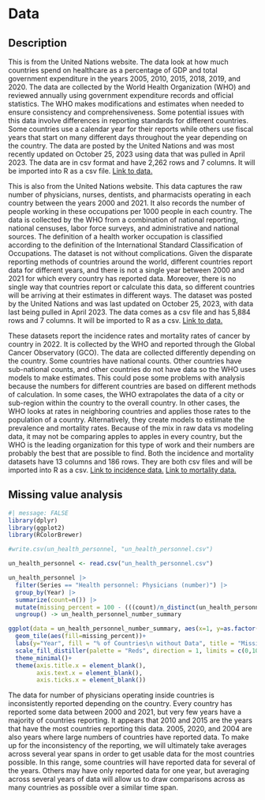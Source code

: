 # Data

## Description
This is from the United Nations website. The data look at how much countries spend on healthcare as a percentage of GDP and total government expenditure in the years 2005, 2010, 2015, 2018, 2019, and 2020. The data are collected by the World Health Organization (WHO) and reviewed annually using government expenditure records and official statistics. The WHO makes modifications and estimates when needed to ensure consistency and comprehensiveness. Some potential issues with this data involve differences in reporting standards for different countries. Some countries use a calendar year for their reports while others use fiscal years that start on many different days throughout the year depending on the country. The data are posted by the United Nations and was most recently updated on October 25, 2023 using data that was pulled in April 2023. The data are in csv format and have 2,262 rows and 7 columns. It will be imported into R as a csv file. [Link to data.](http://data.un.org/_Docs/SYB/PDFs/SYB66_325_202310_Expenditure%20on%20health.pdf)

This is also from the United Nations website. This data captures the raw number of physicians, nurses, dentists, and pharmacists operating in each country between the years 2000 and 2021. It also records the number of people working in these occupations per 1000 people in each country. The data is collected by the WHO from a combination of national reporting, national censuses, labor force surveys, and administrative and national sources. The definition of a health worker occupation is classified according to the definition of the International Standard Classification of Occupations. The dataset is not without complications. Given the disparate reporting methods of countries around the world, different countries report data for different years, and there is not a single year between 2000 and 2021 for which every country has reported data. Moreover, there is no single way that countries report or calculate this data, so different countries will be arriving at their estimates in different ways. The dataset was posted by the United Nations and was last updated on October 25, 2023, with data last being pulled in April 2023. The data comes as a csv file and has 5,884 rows and 7 columns. It will be imported to R as a csv. [Link to data.](http://data.un.org/_Docs/SYB/PDFs/SYB66_154_202310_Health%20Personnel.pdf)

These datasets report the incidence rates and mortality rates of cancer by country in 2022. It is collected by the WHO and reported through the Global Cancer Observatory (GCO). The data are collected differently depending on the country. Some countries have national counts. Other countries have sub-national counts, and other countries do not have data so the WHO uses models to make estimates. This could pose some problems with analysis because the numbers for different countries are based on different methods of calculation. In some cases, the WHO extrapolates the data of a city or sub-region within the country to the overall country. In other cases, the WHO looks at rates in neighboring countries and applies those rates to the population of a country. Alternatively, they create models to estimate the prevalence and mortality rates. Because of the mix in raw data vs modeling data, it may not be comparing apples to apples in every country, but the WHO is the leading organization for this type of work and their numbers are probably the best that are possible to find. Both the incidence and mortality datasets have 13 columns and 186 rows. They are both csv files and will be imported into R as a csv. [Link to incidence data.](https://gco.iarc.who.int/today/en/dataviz/tables?mode=population&populations=100_104_108_112_116_12_120_124_132_140_144_148_152_160_170_174_178_180_188_191_192_196_203_204_208_214_218_222_226_231_232_233_24_242_246_250_254_258_262_266_268_270_275_276_288_300_31_312_316_32_320_324_328_332_340_348_352_356_36_360_364_368_372_376_380_384_388_392_398_4_40_400_404_408_410_414_417_418_422_426_428_430_434_44_440_442_450_454_458_462_466_470_474_478_48_480_484_496_498_499_50_504_508_51_512_516_52_524_528_540_548_554_558_56_562_566_578_586_591_598_600_604_608_616_620_624_626_630_634_638_64_642_643_646_662_678_68_682_686_688_694_70_702_703_704_705_706_710_716_72_724_728_729_740_748_752_756_76_760_762_764_768_780_784_788_792_795_8_800_804_807_818_826_834_84_840_854_858_860_862_882_887_894_90_96&multiple_populations=1) [Link to mortality data.](https://gco.iarc.who.int/today/en/dataviz/tables?mode=population&populations=100_104_108_112_116_12_120_124_132_140_144_148_152_160_170_174_178_180_188_191_192_196_203_204_208_214_218_222_226_231_232_233_24_242_246_250_254_258_262_266_268_270_275_276_288_300_31_312_316_32_320_324_328_332_340_348_352_356_36_360_364_368_372_376_380_384_388_392_398_4_40_400_404_408_410_414_417_418_422_426_428_430_434_44_440_442_450_454_458_462_466_470_474_478_48_480_484_496_498_499_50_504_508_51_512_516_52_524_528_540_548_554_558_56_562_566_578_586_591_598_600_604_608_616_620_624_626_630_634_638_64_642_643_646_662_678_68_682_686_688_694_70_702_703_704_705_706_710_716_72_724_728_729_740_748_752_756_76_760_762_764_768_780_784_788_792_795_8_800_804_807_818_826_834_84_840_854_858_860_862_882_887_894_90_96&multiple_populations=1&types=1)

## Missing value analysis

```r
#| message: FALSE
library(dplyr)
library(ggplot2)
library(RColorBrewer)

#write.csv(un_health_personnel, "un_health_personnel.csv")

un_health_personnel <- read.csv("un_health_personnel.csv")

un_health_personnel |> 
  filter(Series == "Health personnel: Physicians (number)") |> 
  group_by(Year) |> 
  summarize(count=n()) |>
  mutate(missing_percent = 100 - (((count)/n_distinct(un_health_personnel$Region.Country.Area))*100)) |> 
  ungroup() -> un_health_personnel_number_summary

ggplot(data = un_health_personnel_number_summary, aes(x=1, y=as.factor(Year)))+
  geom_tile(aes(fill=missing_percent))+
  labs(y="Year", fill = "% of Countries\n without Data", title = "Missing Physician Data by Year")+
  scale_fill_distiller(palette = "Reds", direction = 1, limits = c(0,100))+
  theme_minimal()+
  theme(axis.title.x = element_blank(),
        axis.text.x = element_blank(),
        axis.ticks.x = element_blank())
```
The data for number of physicians operating inside countries is inconsistently reported depending on the country. Every country has reported some data between 2000 and 2021, but very few years have a majority of countries reporting. It appears that 2010 and 2015 are the years that have the most countries reporting this data. 2005, 2020, and 2004 are also years where large numbers of countries have reported data. To make up for the inconsistency of the reporting, we will ultimately take averages across several year spans in order to get usable data for the most countries possible. In this range, some countries will have reported data for several of the years. Others may have only reported data for one year, but averaging across several years of data will allow us to draw comparisons across as many countries as possible over a similar time span.
